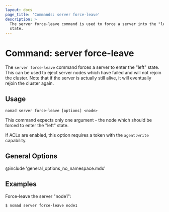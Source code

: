 ```yaml
---
layout: docs
page_title: 'Commands: server force-leave'
description: >
  The server force-leave command is used to force a server into the "left"
  state.
---
```


# Command: server force-leave

The `server force-leave` command forces a server to enter the "left" state.
This can be used to eject server nodes which have failed and will not rejoin
the cluster. Note that if the server is actually still alive, it will
eventually rejoin the cluster again.

## Usage

```plaintext
nomad server force-leave [options] <node>
```

This command expects only one argument - the node which should be forced
to enter the "left" state.

If ACLs are enabled, this option requires a token with the `agent:write`
capability.

## General Options

@include 'general_options_no_namespace.mdx'

## Examples

Force-leave the server "node1":

```shell-session
$ nomad server force-leave node1

```
